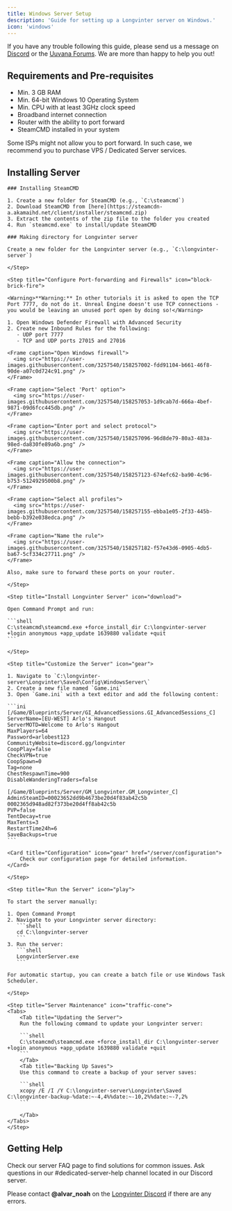 ```yaml
---
title: Windows Server Setup
description: 'Guide for setting up a Longvinter server on Windows.'
icon: 'windows'
---
```


<Note>If you have any trouble following this guide, please send us a message on [Discord](https://discord.gg/longvinter) or the [Uuvana Forums](https://forum.uuvana.com/t/longvinter-questions-and-help). We are more than happy to help you out!</Note>

## Requirements and Pre-requisites

- Min. 3 GB RAM
- Min. 64-bit Windows 10 Operating System
- Min. CPU with at least 3GHz clock speed
- Broadband internet connection
- Router with the ability to port forward
- SteamCMD installed in your system

<Warning>Some ISPs might not allow you to port forward. In such case, we recommend you to purchase VPS / Dedicated Server services.</Warning>

## Installing Server

<Steps>
    <Step title="System Setup" icon="user-plus">
    
    ### Installing SteamCMD
    
    1. Create a new folder for SteamCMD (e.g., `C:\steamcmd`)
    2. Download SteamCMD from [here](https://steamcdn-a.akamaihd.net/client/installer/steamcmd.zip)
    3. Extract the contents of the zip file to the folder you created
    4. Run `steamcmd.exe` to install/update SteamCMD

    ### Making directory for Longvinter server
    
    Create a new folder for the Longvinter server (e.g., `C:\longvinter-server`)
    
    </Step>

    <Step title="Configure Port-forwarding and Firewalls" icon="block-brick-fire">

    <Warning>**Warning:** In other tutorials it is asked to open the TCP Port 7777, do not do it. Unreal Engine doesn't use TCP connections - you would be leaving an unused port open by doing so!</Warning>

    1. Open Windows Defender Firewall with Advanced Security
    2. Create new Inbound Rules for the following:
       - UDP port 7777
       - TCP and UDP ports 27015 and 27016

    <Frame caption="Open Windows firewall">
      <img src="https://user-images.githubusercontent.com/3257540/158257002-fdd91104-b661-46f8-90de-a07c0d724c91.png" />
    </Frame>

    <Frame caption="Select 'Port' option">
      <img src="https://user-images.githubusercontent.com/3257540/158257053-1d9cab7d-666a-4bef-9871-09d6fcc445db.png" />
    </Frame>

    <Frame caption="Enter port and select protocol">
      <img src="https://user-images.githubusercontent.com/3257540/158257096-96d8de79-80a3-483a-98ed-da830fe89a6b.png" />
    </Frame>

    <Frame caption="Allow the connection">
      <img src="https://user-images.githubusercontent.com/3257540/158257123-674efc62-ba90-4c96-b753-5124929500b8.png" />
    </Frame>

    <Frame caption="Select all profiles">
      <img src="https://user-images.githubusercontent.com/3257540/158257155-ebba1e05-2f33-445b-bebb-b392e038edca.png" />
    </Frame>

    <Frame caption="Name the rule">
      <img src="https://user-images.githubusercontent.com/3257540/158257182-f57e43d6-0905-4db5-ba67-5cf334c27711.png" />
    </Frame>
    
    Also, make sure to forward these ports on your router.

    </Step>

    <Step title="Install Longvinter Server" icon="download">

    Open Command Prompt and run:

    ```shell
    C:\steamcmd\steamcmd.exe +force_install_dir C:\longvinter-server +login anonymous +app_update 1639880 validate +quit
    ```

    </Step>

    <Step title="Customize the Server" icon="gear">

    1. Navigate to `C:\longvinter-server\Longvinter\Saved\Config\WindowsServer\`
    2. Create a new file named `Game.ini`
    3. Open `Game.ini` with a text editor and add the following content:

    ```ini
    [/Game/Blueprints/Server/GI_AdvancedSessions.GI_AdvancedSessions_C]
    ServerName=[EU-WEST] Arlo's Hangout
    ServerMOTD=Welcome to Arlo's Hangout
    MaxPlayers=64
    Password=arlobest123
    CommunityWebsite=discord.gg/longvinter
    CoopPlay=false
    CheckVPN=true
    CoopSpawn=0
    Tag=none
    ChestRespawnTime=900
    DisableWanderingTraders=false

    [/Game/Blueprints/Server/GM_Longvinter.GM_Longvinter_C]
    AdminSteamID=00023652dd9b4673be20d4f83ab42c5b 0002365d948ad82f373be20d4ff8ab42c5b
    PVP=false
    TentDecay=true
    MaxTents=3
    RestartTime24h=6
    SaveBackups=true
    ```

    <Card title="Configuration" icon="gear" href="/server/configuration">
        Check our configuration page for detailed information.
    </Card>

    </Step>

    <Step title="Run the Server" icon="play">
    
    To start the server manually:

    1. Open Command Prompt
    2. Navigate to your Longvinter server directory:
       ```shell
       cd C:\longvinter-server
       ```
    3. Run the server:
       ```shell
       LongvinterServer.exe
       ```

    For automatic startup, you can create a batch file or use Windows Task Scheduler.

    </Step>

    <Step title="Server Maintenance" icon="traffic-cone">
    <Tabs>
        <Tab title="Updating the Server">
        Run the following command to update your Longvinter server:

        ```shell
        C:\steamcmd\steamcmd.exe +force_install_dir C:\longvinter-server +login anonymous +app_update 1639880 validate +quit
        ```
        </Tab>
        <Tab title="Backing Up Saves">
        Use this command to create a backup of your server saves:

        ```shell
        xcopy /E /I /Y C:\longvinter-server\Longvinter\Saved C:\longvinter-backup-%date:~-4,4%%date:~-10,2%%date:~-7,2%
        ```
        
        </Tab>
    </Tabs>
    </Step>
</Steps>

## Getting Help

<CardGroup cols={2}>
  <Card title="FAQ" icon="question" href="/server/faq">
    Check our server FAQ page to find solutions for common issues.
  </Card>
  <Card title="Discord" icon="discord" href="https://discord.gg/longvinter">
    Ask questions in our #dedicated-server-help channel located in our Discord server.
  </Card>
</CardGroup>

<Tip>Please contact **@alvar_noah** on the [Longvinter Discord](https://discord.gg/longvinter) if there are any errors.</Tip>
